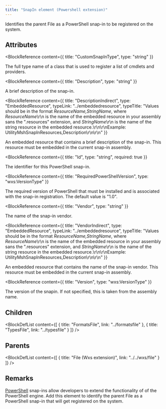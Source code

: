 ```yaml
---
title: "SnapIn element (Powershell extension)"
---
```



Identifies the parent File as a PowerShell snap-in to be registered on the system.


## Attributes

<BlockWrapper>

  <BlockReference
    content={{
      title: "CustomSnapInType",
      type: "string"
    }}
  >
  The full type name of a class that is used to register a list of cmdlets and providers.
  </BlockReference>

  <BlockReference
    content={{
      title: "Description",
      type: "string"
    }}
  >
  A brief description of the snap-in.
  </BlockReference>

  <BlockReference
    content={{
      title: "DescriptionIndirect",
      type: "EmbeddedResource",
      typeLink: "../embeddedresource",
      typeTitle: "Values should be in the format *ResourceName,StringName*, where *ResourceName*\r\n is the name of the embedded resource in your assembly sans the \".resources\" extension, and *StringName*\r\n is the name of the string resource in the embedded resource.\r\n\r\nExample: UtilityMshSnapInResources,Description\r\n\r\n"
    }}
  >
  An embedded resource that contains a brief description of the snap-in.
   This resource must be embedded in the current snap-in assembly.
  </BlockReference>

  <BlockReference
    content={{
      title: "Id",
      type: "string",
      required: true
    }}
  >
  The identifier for this PowerShell snap-in.
  </BlockReference>

  <BlockReference
    content={{
      title: "RequiredPowerShellVersion",
      type: "wxs:VersionType"
    }}
  >
  The required version of PowerShell that must be installed and is associated with the
   snap-in registration. The default value is "1.0".
  </BlockReference>

  <BlockReference
    content={{
      title: "Vendor",
      type: "string"
    }}
  >
  The name of the snap-in vendor.
  </BlockReference>

  <BlockReference
    content={{
      title: "VendorIndirect",
      type: "EmbeddedResource",
      typeLink: "../embeddedresource",
      typeTitle: "Values should be in the format *ResourceName,StringName*, where *ResourceName*\r\n is the name of the embedded resource in your assembly sans the \".resources\" extension, and *StringName*\r\n is the name of the string resource in the embedded resource.\r\n\r\nExample: UtilityMshSnapInResources,Description\r\n\r\n"
    }}
  >
  An embedded resource that contains the name of the snap-in vendor.
   This resource must be embedded in the current snap-in assembly.
  </BlockReference>

  <BlockReference
    content={{
      title: "Version",
      type: "wxs:VersionType"
    }}
  >
  The version of the snapin. If not specified, this is taken from the assembly name.
  </BlockReference>

</BlockWrapper>

## Children

<BlockDefList content={[
    {
      title: "FormatsFile",
      link: "../formatsfile"
    },
    {
      title: "TypesFile",
      link: "../typesfile"
    }
  ]}
/>

## Parents

<BlockDefList content={[
    {
      title: "File (Wxs extension)",
      link: "../../wxs/file"
    }
  ]}
/>

## Remarks

[PowerShell](http://www.microsoft.com/powershell) snap-ins allow developers to
 extend the functionality of of the PowerShell engine. Add this element to identify
 the parent File as a PowerShell snap-in that will get registered on the system.